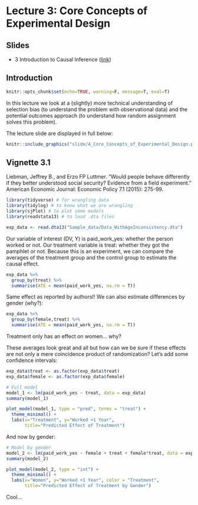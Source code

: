 # Lecture 3: Core Concepts of Experimental Design

## Slides{.unnumbered}

- 3 Introduction to Causal Inference ([link](https://github.com/svallejovera/regression_ci/blob/main/slide/4_Core_Concepts_of_Experimental_Design.pptx)) 

## Introduction

```r
knitr::opts_chunk$set(echo=TRUE, warning=F, message=T, eval=T)
```

In this lecture we look at a (slightly) more technical understanding of selection bias (to understand the problem with observational data) and the potential outcomes approach (to understand how random assignment solves this problem). 

The lecture slide are displayed in full below:

```r
knitr::include_graphics("slide/4_Core_Concepts_of_Experimental_Design.pdf")
```

## Vignette 3.1

Liebman, Jeffrey B., and Erzo FP Luttmer. "Would people behave differently if they better understood social security? Evidence from a field experiment." American Economic Journal: Economic Policy 7.1 (2015): 275-99.

```r
library(tidyverse) # for wrangling data
library(tidylog) # to know what we are wrangling
library(sjPlot) # to plot some models
library(readstata13) # to load .dta files
```

```r
exp_data <- read.dta13("Sample_data/Data_WithAgeInconsistency.dta")
```

Our variable of interest (DV, Y) is paid_work_yes: whether the person worked or not. Our treatment variable is treat: whether they got the pamphlet or not. Because this is an experiment, we can compare the averages of the treatment group and the control group to estimate the causal effect. 

```r
exp_data %>%
  group_by(treat) %>% 
  summarise(ATE = mean(paid_work_yes, na.rm = T))
```

Same effect as reported by authors!! We can also estimate differences by gender (why?):

```r
exp_data %>%
  group_by(female,treat) %>% 
  summarise(ATE = mean(paid_work_yes, na.rm = T))
```

Treatment only has an effect on women... why?

These averages look great and all but how can we be sure if these effects are not only a mere coincidence product of randomization? Let's add some confidence intervals:

```r
exp_data$treat <- as.factor(exp_data$treat)
exp_data$female <- as.factor(exp_data$female)

# Full model
model_1 <- lm(paid_work_yes ~ treat, data = exp_data)
summary(model_1)

plot_model(model_1, type = "pred", terms = "treat") +
  theme_minimal() +
  labs(x="Treatment", y="Worked +1 Year",
       title="Predicted Effect of Treatment")
```

And now by gender:

```r
# Model by gender
model_2 <- lm(paid_work_yes ~ female + treat + female*treat, data = exp_data)
summary(model_2)

plot_model(model_2, type = "int") +
  theme_minimal() +
  labs(x="Women", y="Worked +1 Year", color = "Treatment",
       title="Predicted Effect of Treatment by Gender")
```

Cool...

